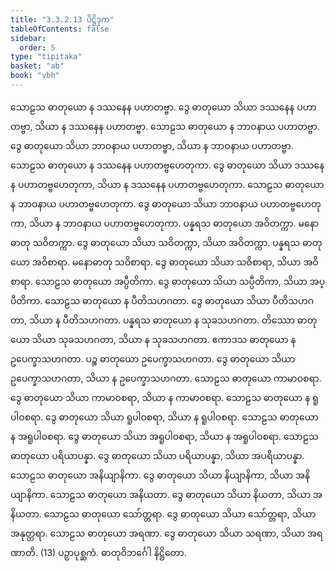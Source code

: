```yaml
---
title: "3.3.2.13 ပိဋ္ဌိဒုက"
tableOfContents: false
sidebar:
  order: 5
type: "tipitaka"
basket: "ab"
book: "vbh"
---
```



<DynamicBreadcrumb />

<Paragraph number="709" book="vbh">
သောဠသ ဓာတုယော န ဒဿနေန ပဟာတဗ္ဗာ. ဒွေ ဓာတုယော သိယာ ဒဿနေန ပဟာတဗ္ဗာ, သိယာ န ဒဿနေန ပဟာတဗ္ဗာ. သောဠသ ဓာတုယော န ဘာဝနာယ ပဟာတဗ္ဗာ. ဒွေ ဓာတုယော သိယာ ဘာဝနာယ ပဟာတဗ္ဗာ, သိယာ န ဘာဝနာယ ပဟာတဗ္ဗာ. သောဠသ ဓာတုယော န ဒဿနေန ပဟာတဗ္ဗဟေတုကာ. ဒွေ ဓာတုယော သိယာ ဒဿနေန ပဟာတဗ္ဗဟေတုကာ, သိယာ န ဒဿနေန ပဟာတဗ္ဗဟေတုကာ. သောဠသ ဓာတုယော န ဘာဝနာယ ပဟာတဗ္ဗဟေတုကာ. ဒွေ ဓာတုယော သိယာ ဘာဝနာယ ပဟာတဗ္ဗဟေတုကာ, သိယာ န ဘာဝနာယ ပဟာတဗ္ဗဟေတုကာ.
</Paragraph>

<Paragraph number="710" book="vbh">
ပန္နရသ ဓာတုယော အဝိတက္ကာ. မနောဓာတု သဝိတက္ကာ. ဒွေ ဓာတုယော သိယာ သဝိတက္ကာ, သိယာ အဝိတက္ကာ. ပန္နရသ ဓာတုယော အဝိစာရာ. မနောဓာတု သဝိစာရာ. ဒွေ ဓာတုယော သိယာ သဝိစာရာ, သိယာ အဝိစာရာ. သောဠသ ဓာတုယော အပ္ပီတိကာ. ဒွေ ဓာတုယော သိယာ သပ္ပီတိကာ, သိယာ အပ္ပီတိကာ. သောဠသ ဓာတုယော န ပီတိသဟဂတာ. ဒွေ ဓာတုယော သိယာ ပီတိသဟဂတာ, သိယာ န ပီတိသဟဂတာ. ပန္နရသ ဓာတုယော န သုခသဟဂတာ. တိဿော ဓာတုယော သိယာ သုခသဟဂတာ, သိယာ န သုခသဟဂတာ. ဧကာဒသ ဓာတုယော န ဥပေက္ခာသဟဂတာ. ပဉ္စ ဓာတုယော ဥပေက္ခာသဟဂတာ. ဒွေ ဓာတုယော သိယာ ဥပေက္ခာသဟဂတာ, သိယာ န ဥပေက္ခာသဟဂတာ.
</Paragraph>

<Paragraph number="711" book="vbh">
သောဠသ ဓာတုယော ကာမာဝစရာ. ဒွေ ဓာတုယော သိယာ ကာမာဝစရာ, သိယာ န ကာမာဝစရာ. သောဠသ ဓာတုယော န ရူပါဝစရာ. ဒွေ ဓာတုယော သိယာ ရူပါဝစရာ, သိယာ န ရူပါဝစရာ. သောဠသ ဓာတုယော န အရူပါဝစရာ. ဒွေ ဓာတုယော သိယာ အရူပါဝစရာ, သိယာ န အရူပါဝစရာ. သောဠသ ဓာတုယော ပရိယာပန္နာ. ဒွေ ဓာတုယော သိယာ ပရိယာပန္နာ, သိယာ အပရိယာပန္နာ. သောဠသ ဓာတုယော အနိယျာနိကာ. ဒွေ ဓာတုယော သိယာ နိယျာနိကာ, သိယာ အနိယျာနိကာ. သောဠသ ဓာတုယော အနိယတာ. ဒွေ ဓာတုယော သိယာ နိယတာ, သိယာ အနိယတာ. သောဠသ ဓာတုယော သော်တ္တရာ. ဒွေ ဓာတုယော သိယာ သော်တ္တရာ, သိယာ အနုတ္တရာ. သောဠသ ဓာတုယော အရဏာ. ဒွေ ဓာတုယော သိယာ သရဏာ, သိယာ အရဏာတိ. (13)

</Paragraph>

<Paragraph number="712" type="center" book="vbh">
ပဉှာပုစ္ဆကံ.



</Paragraph>

<Paragraph number="713" type="center" book="vbh">
ဓာတုဝိဘင်္ဂေါ နိဋ္ဌိတော.
</Paragraph>